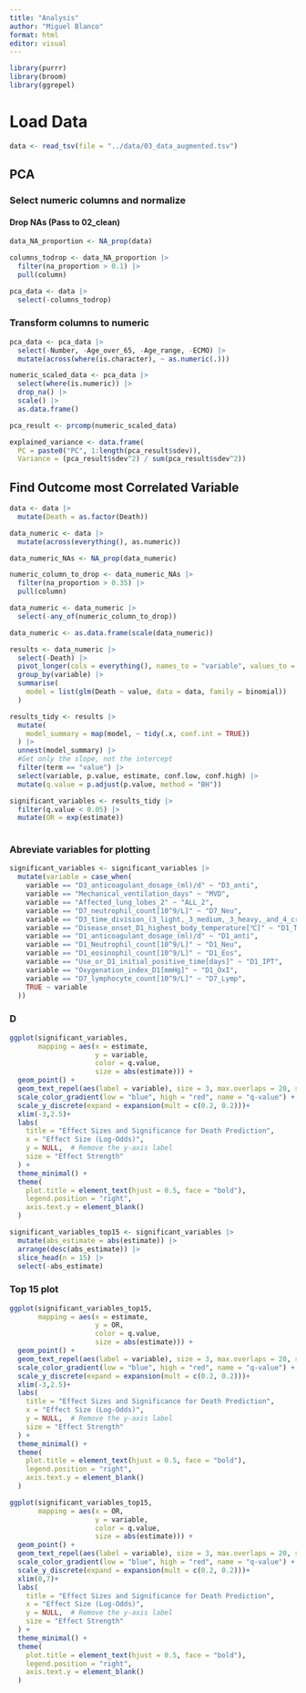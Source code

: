 ```yaml
---
title: "Analysis"
author: "Miguel Blanco"
format: html
editor: visual
---
```


```r
library(purrr)
library(broom)
library(ggrepel)
```

# Load Data

```r
data <- read_tsv(file = "../data/03_data_augmented.tsv")
```

## PCA

### Select numeric columns and normalize

#### Drop NAs (Pass to 02_clean)

```r
data_NA_proportion <- NA_prop(data)

columns_todrop <- data_NA_proportion |> 
  filter(na_proportion > 0.1) |> 
  pull(column)

pca_data <- data |> 
  select(-columns_todrop)
```

### Transform columns to numeric

```r
pca_data <- pca_data |> 
  select(-Number, -Age_over_65, -Age_range, -ECMO) |> 
  mutate(across(where(is.character), ~ as.numeric(.)))

numeric_scaled_data <- pca_data |> 
  select(where(is.numeric)) |> 
  drop_na() |> 
  scale() |> 
  as.data.frame()
```

```r
pca_result <- prcomp(numeric_scaled_data)
```

```r
explained_variance <- data.frame(
  PC = paste0("PC", 1:length(pca_result$sdev)),
  Variance = (pca_result$sdev^2) / sum(pca_result$sdev^2))


```

## Find Outcome most Correlated Variable

```r
data <- data |> 
  mutate(Death = as.factor(Death))
```

```r
data_numeric <- data |> 
  mutate(across(everything(), as.numeric))
```

```r
data_numeric_NAs <- NA_prop(data_numeric)

numeric_column_to_drop <- data_numeric_NAs |> 
  filter(na_proportion > 0.35) |> 
  pull(column)

data_numeric <- data_numeric |> 
  select(-any_of(numeric_column_to_drop))

data_numeric <- as.data.frame(scale(data_numeric))
```

```r
results <- data_numeric |> 
  select(-Death) |>  
  pivot_longer(cols = everything(), names_to = "variable", values_to = "value") |> 
  group_by(variable) |> 
  summarise(
    model = list(glm(Death ~ value, data = data, family = binomial))
  )
```

```r
results_tidy <- results |> 
  mutate(
    model_summary = map(model, ~ tidy(.x, conf.int = TRUE))
  ) |> 
  unnest(model_summary) |>
  #Get only the slope, not the intercept
  filter(term == "value") |> 
  select(variable, p.value, estimate, conf.low, conf.high) |> 
  mutate(q.value = p.adjust(p.value, method = "BH"))
```

```r
significant_variables <- results_tidy |> 
  filter(q.value < 0.05) |> 
  mutate(OR = exp(estimate))
  
```

### Abreviate variables for plotting

```r
significant_variables <- significant_variables |> 
  mutate(variable = case_when(
    variable == "D3_anticoagulant_dosage_(ml)/d" ~ "D3_anti",
    variable == "Mechanical_ventilation_days" ~ "MVD",
    variable == "Affected_lung_lobes_2" ~ "ALL_2",
    variable == "D7_neutrophil_count[10^9/L]" ~ "D7_Neu",
    variable == "D3_time_division_(3_light,_3_medium,_3_heavy,_and_4_critical)" ~ "D3_TD",
    variable == "Disease_onset_D1_highest_body_temperature[℃]" ~ "D1_Temp",
    variable == "D1_anticoagulant_dosage_(ml)/d" ~ "D1_anti",
    variable == "D1_Neutrophil_count[10^9/L]" ~ "D1_Neu",
    variable == "D1_eosinophil_count[10^9/L]" ~ "D1_Eos",
    variable == "Use_or_D1_initial_positive_time[days]" ~ "D1_IPT",
    variable == "Oxygenation_index_D1[mmHg]" ~ "D1_OxI",
    variable == "D7_lymphocyte_count[10^9/L]" ~ "D7_Lymp",
    TRUE ~ variable
  ))
```

### D

```r
ggplot(significant_variables, 
       mapping = aes(x = estimate, 
                     y = variable, 
                     color = q.value, 
                     size = abs(estimate))) +
  geom_point() +
  geom_text_repel(aes(label = variable), size = 3, max.overlaps = 20, segment.color = "gray")+
  scale_color_gradient(low = "blue", high = "red", name = "q-value") +
  scale_y_discrete(expand = expansion(mult = c(0.2, 0.2)))+
  xlim(-3,2.5)+
  labs(
    title = "Effect Sizes and Significance for Death Prediction",
    x = "Effect Size (Log-Odds)",
    y = NULL,  # Remove the y-axis label
    size = "Effect Strength"
  ) +
  theme_minimal() +
  theme(
    plot.title = element_text(hjust = 0.5, face = "bold"),
    legend.position = "right",
    axis.text.y = element_blank()
  )
```

```r
significant_variables_top15 <- significant_variables |> 
  mutate(abs_estimate = abs(estimate)) |> 
  arrange(desc(abs_estimate)) |> 
  slice_head(n = 15) |> 
  select(-abs_estimate)
```

### Top 15 plot

```r
ggplot(significant_variables_top15, 
       mapping = aes(x = estimate, 
                     y = OR, 
                     color = q.value, 
                     size = abs(estimate))) +
  geom_point() +
  geom_text_repel(aes(label = variable), size = 3, max.overlaps = 20, segment.color = "gray")+
  scale_color_gradient(low = "blue", high = "red", name = "q-value") +
  scale_y_discrete(expand = expansion(mult = c(0.2, 0.2)))+
  xlim(-3,2.5)+
  labs(
    title = "Effect Sizes and Significance for Death Prediction",
    x = "Effect Size (Log-Odds)",
    y = NULL,  # Remove the y-axis label
    size = "Effect Strength"
  ) +
  theme_minimal() +
  theme(
    plot.title = element_text(hjust = 0.5, face = "bold"),
    legend.position = "right",
    axis.text.y = element_blank()
  )
```

```r
ggplot(significant_variables_top15, 
       mapping = aes(x = OR, 
                     y = variable, 
                     color = q.value, 
                     size = abs(estimate))) +
  geom_point() +
  geom_text_repel(aes(label = variable), size = 3, max.overlaps = 20, segment.color = "gray")+
  scale_color_gradient(low = "blue", high = "red", name = "q-value") +
  scale_y_discrete(expand = expansion(mult = c(0.2, 0.2)))+
  xlim(0,7)+
  labs(
    title = "Effect Sizes and Significance for Death Prediction",
    x = "Effect Size (Log-Odds)",
    y = NULL,  # Remove the y-axis label
    size = "Effect Strength"
  ) +
  theme_minimal() +
  theme(
    plot.title = element_text(hjust = 0.5, face = "bold"),
    legend.position = "right",
    axis.text.y = element_blank()
  )
```
